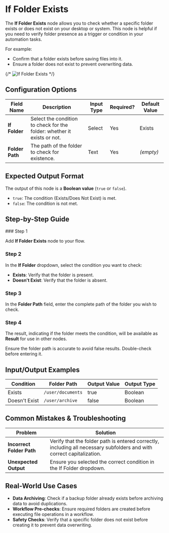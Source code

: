 
# If Folder Exists

The **If Folder Exists** node allows you to check whether a specific folder exists or does not exist on your desktop or system. This node is helpful if you need to verify folder presence as a trigger or condition in your automation tasks.

For example:

- Confirm that a folder exists before saving files into it.
- Ensure a folder does not exist to prevent overwriting data.

{/* ![If Folder Exists](./if-folder-exists.png) */}

## Configuration Options

| Field Name      | Description                                                             | Input Type | Required? | Default Value |
| --------------- | ----------------------------------------------------------------------- | ---------- | --------- | ------------- |
| **If Folder**   | Select the condition to check for the folder: whether it exists or not. | Select     | Yes       | Exists        |
| **Folder Path** | The path of the folder to check for existence.                          | Text       | Yes       | _(empty)_     |

## Expected Output Format

The output of this node is a **Boolean value** (`true` or `false`).

- `true`: The condition (Exists/Does Not Exist) is met.
- `false`: The condition is not met.

## Step-by-Step Guide

<Steps>
### Step 1

Add **If Folder Exists** node to your flow.

### Step 2

In the **If Folder** dropdown, select the condition you want to check:

- **Exists**: Verify that the folder is present.
- **Doesn't Exist**: Verify that the folder is absent.

### Step 3

In the **Folder Path** field, enter the complete path of the folder you wish to check.

### Step 4

The result, indicating if the folder meets the condition, will be available as **Result** for use in other nodes.

</Steps>

<Callout type="info" title="Tip">
  Ensure the folder path is accurate to avoid false results. Double-check before
  entering it.
</Callout>

## Input/Output Examples

| Condition     | Folder Path       | Output Value | Output Type |
| ------------- | ----------------- | ------------ | ----------- |
| Exists        | `/user/documents` | true         | Boolean     |
| Doesn't Exist | `/user/archive`   | false        | Boolean     |

## Common Mistakes & Troubleshooting

| Problem                   | Solution                                                                                                              |
| ------------------------- | --------------------------------------------------------------------------------------------------------------------- |
| **Incorrect Folder Path** | Verify that the folder path is entered correctly, including all necessary subfolders and with correct capitalization. |
| **Unexpected Output**     | Ensure you selected the correct condition in the If Folder dropdown.                                                  |

## Real-World Use Cases

- **Data Archiving**: Check if a backup folder already exists before archiving data to avoid duplications.
- **Workflow Pre-checks**: Ensure required folders are created before executing file operations in a workflow.
- **Safety Checks**: Verify that a specific folder does not exist before creating it to prevent data overwriting.
